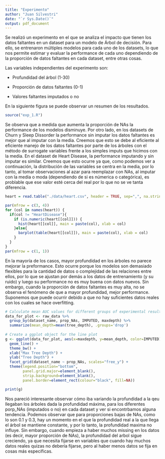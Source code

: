 ```yaml
---
title: "Experimento"
author: "Juan Silvestri"
date: "`r Sys.Date()`"
output: pdf_document
---
```


Se realizó un experimento en el que se analiza el impacto que tienen los datos faltantes en un dataset para un modelo de Árbol de decisión. Para ello, se entrenaron múltiples modelos para cada uno de los datasets, lo que nos permite estimar y evaluar la performance de cada uno dependiendo de la proporción de datos faltantes en cada dataset, entre otras cosas.

Las variables independientes del experimento son:

-   Profundidad del árbol (1-30)

-   Proporción de datos faltantes (0-1)

-   Valores faltantes imputados o no

En la siguiente figura se puede observar un resumen de los resultados.

```r
source("exp_1.R")
```

Se observa que a medida que aumenta la proporción de NAs la performance de los modelos disminuye. Por otro lado, en los datasets de Churn y Sleep Dissorder la performance sin imputar los datos faltantes es mejor que al imputar con la media. Creemos que esto se debe al eficiente al eficiente manejo de los datos faltantes por parte de los árboles con el método de surrogate variables frente a los simples imputs que hicimos con la media. En el dataset de Heart Disease, la performance imputando y sin imputar es similar. Creemos que esto ocurre ya que, como podemos ver a continuación, la distribución de las variables se centra en la media, por lo tanto, al tomar observaciones al azar para reemplazar con NAs, al imputar con la media o moda (dependiendo de si es númerica o categórica), es problable que ese valor esté cerca del real por lo que no se ve tanta diferencia. 

```r
heart = read.table("./data/heart.csv", header = TRUE, sep=",", na.strings="", stringsAsFactors=TRUE)

par(mfrow = c(3, 4))
for (col in names(heart)) {
  if(col != "HeartDisease"){
    if (is.numeric(heart[[col]])) {
      hist(heart[[col]], main = paste(col), xlab = col)
    }else{
      barplot(table(heart[[col]]), main = paste(col), xlab = col)
    }
  }
}
par(mfrow = c(1, 1))

```


En la mayoría de los casos, mayor profundidad en los árboles no parece mejorar la preformance. Esto ocurre porque los modelos son demasiado flexibles para la cantidad de datos o complejidad de las relaciones entre ellos, por lo que se ajustan por demás a los datos de entrenamiento (y su ruido) y luego su performance no es muy buena con datos nuevos. Sin embargo, cuando la proporción de datos faltantes es muy alta, no se observa el fenómeno de que a mayor profundidad, mejor performance. Suponemos que puede ocurrir debido a que no hay suficientes datos reales con los cuales se hace overfitting.

```r
# Calculate mean AUC values for different groups of experimental results
data_for_plot <- raw_data %>%
  group_by(dataset_name, prop_NAs, IMPUTED, maxdepth) %>%
  summarize(mean_depth=mean(tree_depth), .groups='drop')
  
# Create a ggplot object for the line plot
g <- ggplot(data_for_plot, aes(x=maxdepth, y=mean_depth, color=IMPUTED)) +
  geom_line() +
  theme_bw() +
  xlab("Max Tree Depth") +
  ylab("Tree Depth") +
  facet_grid(dataset_name ~ prop_NAs, scales="free_y") +
  theme(legend.position="bottom",
        panel.grid.major=element_blank(),
        strip.background=element_blank(),
        panel.border=element_rect(colour="black", fill=NA))

print(g)
```
Nos pareció interesante observar cómo iba variando la profundidad a la qeu llegaban los árboles dada la profundidad máxima, para los diferentes porp_NAs (imputados o no) en cada dataset y ver si encontrbamos alguna tendencia.
Podemos observar que para proporciones bajas de NAs, como lo son 0.1 y 0.3, hay un momento en el que la profundidad real a la que llega el árbol se mantiene constante, y por lo tanto, la profundidad maxima no influye. 
Sin embargo, cuando empieza a haber muchos missing en los datos (es decir, mayor proporción de NAs), la profundidad del arbol sigue creciendo, ya que necesita fijarse en variables que cuando hay muchos datos reales quizas no debería fijarse, pero al haber menos datos se fija en cosas más específicas.